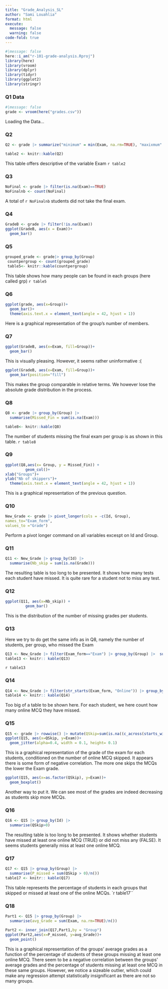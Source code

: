 ```yaml
---
title: "Grade_Analysis_SL"
author: "Sami Louahlia"
format: html
execute: 
  message: false
  warning: false
code-fold: true
---
```

```r
#|message: false
here::i_am("r-101-grade-analysis.Rproj")
library(here)
library(vroom)
library(dplyr)
library(tidyr)
library(ggplot2)
library(stringr)
```

### Q1 Data
```r
#|message: false
grade <- vroom(here("grades.csv"))
```
Loading the Data...

### Q2 
```r
Q2 <- grade |> summarize("minimum" = min(Exam, na.rm=TRUE), "maxixmum" = max(Exam, na.rm=TRUE), "median" = median(Exam, na.rm=TRUE), "mean" = mean(Exam, na.rm=TRUE))

table2 <- knitr::kable(Q2)
```
This table offers descriptive of the variable Exam
`r table2`

### Q3 
```r
NoFinal <- grade |> filter(is.na(Exam)==TRUE)
NoFinalnb <- count(NoFinal)
```
A total of `r NoFinalnb` students did not take the final exam.

### Q4 
```r
GradeB <- grade |> filter(!is.na(Exam))
ggplot(GradeB, aes(x = Exam))+
  geom_bar()

```

### Q5 
```r
grouped_grade <- grade|> group_by(Group)
 countpergroup <- count(grouped_grade)
 table5<- knitr::kable(countpergroup)
```
This table shows how many people can be found in each groups (here called grp)
`r table5`

### Q6
```r
ggplot(grade, aes(x=Group))+
  geom_bar()+
  theme(axis.text.x = element_text(angle = 42, hjust = 1))
```
Here is a graphical representation of the group's number of members.

### Q7
```r
ggplot(GradeB, aes(x=Exam, fill=Group))+
  geom_bar()
```
This is visually pleasing. However, it seems rather uninformative :(
```r
ggplot(GradeB, aes(x=Exam, fill=Group))+
  geom_bar(position="fill")
```
This makes the group comparable in relative terms. We however lose the absolute grade distribution in the process.

### Q8
```r
Q8 <- grade |> group_by(Group) |>
  summarise(Missed_Fin = sum(is.na(Exam)))

table8<- knitr::kable(Q8)
```

The number of students missing the final exam per group is as shown in this table.
`r table8`

### Q9
```r
ggplot(Q8,aes(x= Group, y = Missed_Fin)) +
         geom_col()+
xlab("Groups")+
ylab("Nb of skippers")+
  theme(axis.text.x = element_text(angle = 42, hjust = 1))
```

This is a graphical representation of the previous question. 

### Q10 

```r
New_Grade <- grade |> pivot_longer(cols = -c(Id, Group),
names_to="Exam_form",
values_to ="Grade")
```
Perform a pivot longer command on all variables excespt on Id and Group.

### Q11

```r
Q11 <- New_Grade |> group_by(Id) |>
  summarise(Nb_skip = sum(is.na(Grade)))

```
The resulting table is too long to be presented. It shows how many tests each student have missed. It is quite rare for a student not to miss any test.

### Q12

```r
ggplot(Q11, aes(x=Nb_skip)) +
         geom_bar()
```

This is the distribution of the number of missing grades per students. 

### Q13
Here we try to do get the same info as in Q8, namely the number of students, per group, who missed the Exam

```r
Q13 <- New_Grade |> filter(Exam_form=="Exam") |> group_by(Group) |>  summarise(Missed_tests = sum(is.na(Grade)))
table13 <- knitr:: kable(Q13)
```
`r table13`

### Q14

```r
Q14 <- New_Grade |> filter(str_starts(Exam_form, "Online")) |> group_by(Id) |>  summarise(Missed_OMCQ = sum(is.na(Grade)))
table14 <- knitr:: kable(Q14)
```
Too big of a table to be shown here. For each student, we here count how many online MCQ they have missed.

### Q15

```r
Q15 <- grade |> rowwise() |> mutate(QSkip=sum(is.na((c_across(starts_with("Online"))))))
ggplot(Q15, aes(x=QSkip, y=Exam))+
  geom_jitter(alpha=0.4, width = 0.1, height= 0.1)
```

This is a graphical representation of the grade of the exam for each students, conditioned on the number of online MCQ skipped. It appears there is some form of negative correlation. The more one skips the MCQs the lower the Exam grade.

```r

ggplot(Q15, aes(x=as.factor(QSkip), y=Exam))+
  geom_boxplot()
```
Another way to put it. We can see most of the grades are indeed decreasing as students skip more MCQs.

### Q16

```r
Q16 <- Q15 |> group_by(Id) |>
  summarise(QSkip>0)
```
The resulting table is too long to be presented. It shows whether students have missed at least one online MCQ (TRUE) or did not miss any (FALSE). It seems students generally miss at least one online MCQ. 

### Q17 
```r
Q17 <- Q15 |> group_by(Group) |>
  summarise(P_missed = sum(QSkip > 0)/n())
table17 <- knitr:: kable(Q17)
```
This table represents the percentage of students in each groups that skipped or missed at least one of the online MCQs.
`r table17``

### Q18

```r
Part1 <- Q15 |> group_by(Group) |>
  summarise(avg_Grade = sum(Exam, na.rm=TRUE)/n())
```
```r
Part2 <- inner_join(Q17,Part1,by = "Group")
ggplot(Part2,aes(x=P_missed, y=avg_Grade))+
  geom_point()
```
This is a graphical representation of the groups' average grades as a function of the percentage of students of these groups missing at least one online MCQ. There seem to be a negative correlation between the groups' average grades and the percentage of students missing at least one MCQ in these same groups. However, we notice a sizeable outlier, which could make any regression attempt statistically insignificant as there are not so many groups.

